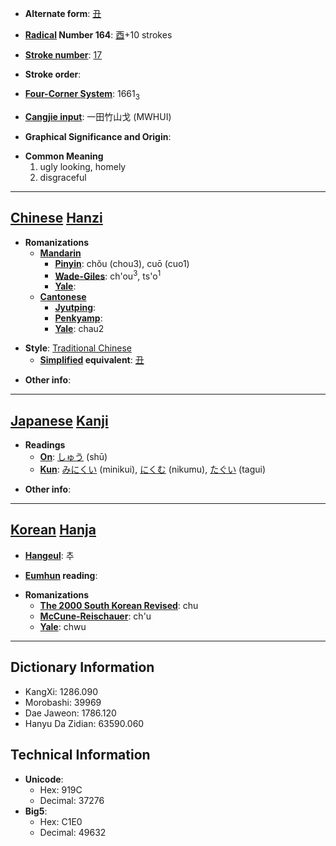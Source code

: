 * '''Alternate form''': [[丑]]

* '''[[Wiktionary:Chinese radical index| Radical]] Number 164''': [[Wiktionary:Chinese radical index 酉|酉]]+10 strokes

* '''[[Wiktionary:Chinese total strokes index|Stroke number]]''': [[Wiktionary:Chinese total strokes index 17|17]]

* '''Stroke order''': 

* '''[[Wiktionary:Chinese four corner index|Four-Corner System]]''': 1661<sub>3</sub>

* '''[[Wiktionary:Chinese Cangjie index|Cangjie input]]''': 一田竹山戈 (MWHUI)

* '''Graphical Significance and Origin''': 

* '''Common Meaning'''
*#ugly looking, homely
*# disgraceful


----

== [[Chinese]] [[Hanzi]] ==

* '''Romanizations'''
** '''[[Mandarin]]'''
*** '''[[Pinyin]]''': chǒu (chou3), cuō (cuo1)
*** '''[[Wade-Giles]]''': ch'ou<sup>3</sup>, ts'o<sup>1</sup>
*** '''[[Yale]]''': 
** '''[[Cantonese]]'''
*** '''[[Jyutping]]''':
*** '''[[Penkyamp]]''': 
*** '''[[Yale]]''': chau2

* '''Style''': [[Traditional Chinese]] 
** '''[[Simplified Chinese|Simplified]] equivalent''': [[丑]]

* '''Other info''': 

----

== [[Japanese]] [[Kanji]] ==

* '''Readings'''
** '''[[On]]''': [[しゅう]] (shū)
** '''[[Kun]]''': [[みにくい]] (minikui), [[にくむ]] (nikumu), [[たぐい]] (tagui)

* '''Other info''':  

----

== [[Korean]] [[Hanja]] ==

* '''[[Hangeul]]''': 추

* '''[[Eumhun]] reading''': 

* '''Romanizations'''
** '''[[The 2000 South Korean Revised Romanization|The 2000 South Korean Revised]]''': chu
** '''[[McCune-Reischauer]]''': ch'u
** '''[[Yale]]''': chwu

----

== Dictionary Information ==

* KangXi: 1286.090
* Morobashi: 39969
* Dae Jaweon: 1786.120
* Hanyu Da Zidian: 63590.060

== Technical Information ==

* '''Unicode''':
** Hex: 919C
** Decimal: 37276
* '''Big5''':
** Hex: C1E0
** Decimal: 49632